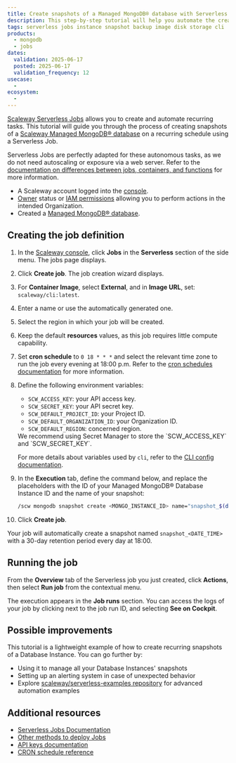 ```yaml
---
title: Create snapshots of a Managed MongoDB® database with Serverless Jobs and the Scaleway CLI
description: This step-by-step tutorial will help you automate the creation of snapshots of your MongoDB using Serverless Jobs and the Scaleway CLI
tags: serverless jobs instance snapshot backup image disk storage cli
products:
  - mongodb
  - jobs
dates:
  validation: 2025-06-17
  posted: 2025-06-17
  validation_frequency: 12
usecase:
  -
ecosystem:
  -
---
```


[Scaleway Serverless Jobs](/serverless-jobs/quickstart/) allows you to create and automate recurring tasks. This tutorial will guide you through the process of creating snapshots of a [Scaleway Managed MongoDB® database](/managed-mongodb-databases/quickstart/) on a recurring schedule using a Serverless Job.

Serverless Jobs are perfectly adapted for these autonomous tasks, as we do not need autoscaling or exposure via a web server. Refer to the [documentation on differences between jobs, containers, and functions](/serverless-jobs/reference-content/difference-jobs-functions-containers/) for more information.

<Requirements />

- A Scaleway account logged into the [console](https://console.scaleway.com).
- [Owner](/iam/concepts/#owner) status or [IAM permissions](/iam/concepts/#permission) allowing you to perform actions in the intended Organization.
- Created a [Managed MongoDB® database](/managed-mongodb-databases/how-to/create-a-database-instance/).

## Creating the job definition

1. In the [Scaleway console](https://console.scaleway.com), click **Jobs** in the **Serverless** section of the side menu. The jobs page displays.

2. Click **Create job**. The job creation wizard displays.

3. For **Container Image**, select **External**, and in **Image URL**, set: `scaleway/cli:latest`.

4. Enter a name or use the automatically generated one.

5. Select the region in which your job will be created.

6. Keep the default **resources** values, as this job requires little compute capability.

7. Set **cron schedule** to `0 18 * * *` and select the relevant time zone to run the job every evening at 18:00 p.m. Refer to the [cron schedules documentation](/serverless-jobs/reference-content/cron-schedules/) for more information.

8. Define the following environment variables:
    - `SCW_ACCESS_KEY`: your API access key.
    - `SCW_SECRET_KEY`: your API secret key.
    - `SCW_DEFAULT_PROJECT_ID`: your Project ID.
    - `SCW_DEFAULT_ORGANIZATION_ID`: your Organization ID.
    - `SCW_DEFAULT_REGION`: concerned region.

    <Message type="note">
        We recommend using Secret Manager to store the `SCW_ACCESS_KEY` and `SCW_SECRET_KEY`.
    </Message>

    For more details about variables used by `cli`, refer to the [CLI config documentation](https://github.com/scaleway/scaleway-cli/blob/master/docs/commands/config.md).

9. In the **Execution** tab, define the command below, and replace the placeholders with the ID of your Managed MongoDB® Database Instance ID and the name of your snapshot:
    ```sh
    /scw mongodb snapshot create <MONGO_INSTANCE_ID> name="snapshot_$(date +%Y%m%d_%H%M%S)" expires-at=30d
    ```

10. Click **Create job**.

Your job will automatically create a snapshot named `snapshot_<DATE_TIME>` with a 30-day retention period every day at 18:00.

## Running the job

From the **Overview** tab of the Serverless job you just created, click **Actions**, then select **Run job** from the contextual menu.

The execution appears in the **Job runs** section. You can access the logs of your job by clicking <Icon name="more" /> next to the job run ID, and selecting **See on Cockpit**.

## Possible improvements

This tutorial is a lightweight example of how to create recurring snapshots of a Database Instance. You can go further by:
- Using it to manage all your Database Instances' snapshots
- Setting up an alerting system in case of unexpected behavior
- Explore [scaleway/serverless-examples repository](https://github.com/scaleway/serverless-examples) for advanced automation examples

## Additional resources

- [Serverless Jobs Documentation](/serverless-jobs/how-to/create-job/)
- [Other methods to deploy Jobs](/serverless-jobs/reference-content/deploy-job/)
- [API keys documentation](/iam/how-to/create-api-keys/)
- [CRON schedule reference](/serverless-jobs/reference-content/cron-schedules/)
